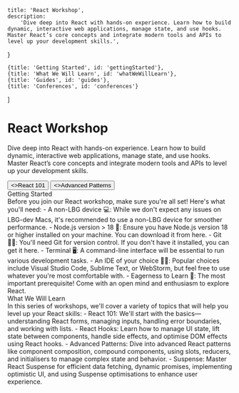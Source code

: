 
    title: 'React Workshop',
    description:
        'Dive deep into React with hands-on experience. Learn how to build dynamic, interactive web applications, manage state, and use hooks. Master React’s core concepts and integrate modern tools and APIs to level up your development skills.',
}

    {title: 'Getting Started', id: 'gettingStarted'},
    {title: 'What We Will Learn', id: 'whatWeWillLearn'},
    {title: 'Guides', id: 'guides'},
    {title: 'Conferences', id: 'conferences'}
]

<HeroPattern/>

# React Workshop
Dive deep into React with hands-on experience. Learn how to build dynamic, interactive web applications, manage state, and use hooks. Master React’s core concepts and integrate modern tools and APIs to level up your development skills.

<div className="not-prose mt-6 mb-16 flex gap-3">
    <Button href="/react101" arrow="right">
        <>React 101</>
    </Button>
    <Button href="/advancedPatterns" variant="outline">
        <>Advanced Patterns</>
    </Button>
</div>

<div className="xl:max-w-none">
    <Heading level={2} id="gettingStarted">
        Getting Started
    </Heading>
    <div className="border-t border-zinc-900/5 dark:border-white/5"/>
</div>
Before you join our React workshop, make sure you're all set! Here's what you'll need:
- A non-LBG device 💻: While we don't expect any issues on LBG-dev Macs, it's recommended to use a non-LBG device for smoother performance.
- Node.js version > 18 🌱: Ensure you have Node.js version 18 or higher installed on your machine. You can download it from here.
- Git 🧑‍💻: You'll need Git for version control. If you don't have it installed, you can get it here.
- Terminal 🖥️: A command-line interface will be essential to run various development tasks.
- An IDE of your choice 🧑‍🔧: Popular choices include Visual Studio Code, Sublime Text, or WebStorm, but feel free to use whatever you're most comfortable with.
- Eagerness to Learn 🚀: The most important prerequisite! Come with an open mind and enthusiasm to explore React.

<div className="xl:max-w-none">
    <Heading level={2} id="whatWeWillLearn">
        What We Will Learn
    </Heading>
    <div className="border-t border-zinc-900/5 dark:border-white/5"/>
</div>
In this series of workshops, we'll cover a variety of topics that will help you level up your React skills:
- React 101: We'll start with the basics—understanding React forms, managing inputs, handling error boundaries, and working with lists.
- React Hooks: Learn how to manage UI state, lift state between components, handle side effects, and optimise DOM effects using React hooks.
- Advanced Patterns: Dive into advanced React patterns like component composition, compound components, using slots, reducers, and initialisers to manage complex state and behavior.
- Suspense: Master React Suspense for efficient data fetching, dynamic promises, implementing optimistic UI, and using Suspense optimisations to enhance user experience.


<Guides/>

<Resources/>
